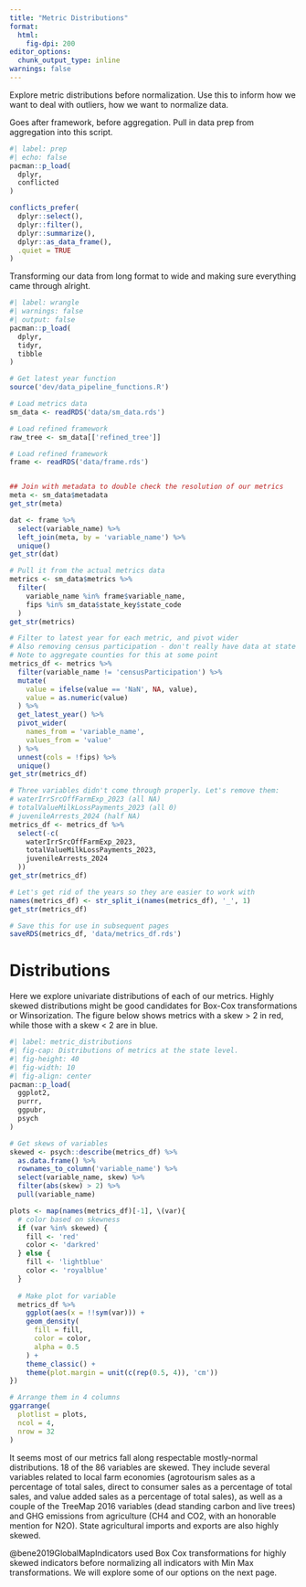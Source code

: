 ```yaml
---
title: "Metric Distributions"
format:
  html:
    fig-dpi: 200
editor_options: 
  chunk_output_type: inline
warnings: false
---
```


Explore metric distributions before normalization. Use this to inform how we want to deal with outliers, how we want to normalize data.

Goes after framework, before aggregation. Pull in data prep from aggregation into this script.

```r
#| label: prep
#| echo: false
pacman::p_load(
  dplyr,
  conflicted
)

conflicts_prefer(
  dplyr::select(),
  dplyr::filter(),
  dplyr::summarize(),
  dplyr::as_data_frame(),
  .quiet = TRUE
)

```

Transforming our data from long format to wide and making sure everything came through alright.

```r
#| label: wrangle
#| warnings: false
#| output: false
pacman::p_load(
  dplyr,
  tidyr,
  tibble
)

# Get latest year function
source('dev/data_pipeline_functions.R')

# Load metrics data
sm_data <- readRDS('data/sm_data.rds')

# Load refined framework
raw_tree <- sm_data[['refined_tree']]

# Load refined framework
frame <- readRDS('data/frame.rds')


## Join with metadata to double check the resolution of our metrics
meta <- sm_data$metadata
get_str(meta)

dat <- frame %>% 
  select(variable_name) %>% 
  left_join(meta, by = 'variable_name') %>% 
  unique()
get_str(dat)

# Pull it from the actual metrics data
metrics <- sm_data$metrics %>% 
  filter(
    variable_name %in% frame$variable_name,
    fips %in% sm_data$state_key$state_code
  )
get_str(metrics)

# Filter to latest year for each metric, and pivot wider
# Also removing census participation - don't really have data at state level
# Note to aggregate counties for this at some point
metrics_df <- metrics %>%
  filter(variable_name != 'censusParticipation') %>% 
  mutate(
    value = ifelse(value == 'NaN', NA, value),
    value = as.numeric(value)
  ) %>%
  get_latest_year() %>% 
  pivot_wider(
    names_from = 'variable_name',
    values_from = 'value'
  ) %>% 
  unnest(cols = !fips) %>%
  unique()
get_str(metrics_df)

# Three variables didn't come through properly. Let's remove them:
# waterIrrSrcOffFarmExp_2023 (all NA)
# totalValueMilkLossPayments_2023 (all 0)
# juvenileArrests_2024 (half NA)
metrics_df <- metrics_df %>% 
  select(-c(
    waterIrrSrcOffFarmExp_2023,
    totalValueMilkLossPayments_2023,
    juvenileArrests_2024
  ))
get_str(metrics_df)

# Let's get rid of the years so they are easier to work with
names(metrics_df) <- str_split_i(names(metrics_df), '_', 1)
get_str(metrics_df)

# Save this for use in subsequent pages
saveRDS(metrics_df, 'data/metrics_df.rds')
```

# Distributions

Here we explore univariate distributions of each of our metrics. Highly skewed distributions might be good candidates for Box-Cox transformations or Winsorization. The figure below shows metrics with a skew \> 2 in red, while those with a skew \< 2 are in blue.

```r
#| label: metric_distributions
#| fig-cap: Distributions of metrics at the state level.
#| fig-height: 40
#| fig-width: 10
#| fig-align: center
pacman::p_load(
  ggplot2,
  purrr,
  ggpubr,
  psych
)

# Get skews of variables
skewed <- psych::describe(metrics_df) %>% 
  as.data.frame() %>% 
  rownames_to_column('variable_name') %>% 
  select(variable_name, skew) %>% 
  filter(abs(skew) > 2) %>% 
  pull(variable_name)

plots <- map(names(metrics_df)[-1], \(var){
  # color based on skewness
  if (var %in% skewed) {
    fill <- 'red'
    color <- 'darkred'
  } else {
    fill <- 'lightblue'
    color <- 'royalblue'
  }
  
  # Make plot for variable
  metrics_df %>% 
    ggplot(aes(x = !!sym(var))) + 
    geom_density(
      fill = fill,
      color = color,
      alpha = 0.5
    ) +
    theme_classic() +
    theme(plot.margin = unit(c(rep(0.5, 4)), 'cm'))
}) 

# Arrange them in 4 columns
ggarrange(
  plotlist = plots,
  ncol = 4,
  nrow = 32
)

```

It seems most of our metrics fall along respectable mostly-normal distributions. 18 of the 86 variables are skewed. They include several variables related to local farm economies (agrotourism sales as a percentage of total sales, direct to consumer sales as a percentage of total sales, and value added sales as a percentage of total sales), as well as a couple of the TreeMap 2016 variables (dead standing carbon and live trees) and GHG emissions from agriculture (CH4 and CO2, with an honorable mention for N2O). State agricultural imports and exports are also highly skewed.

@bene2019GlobalMapIndicators used Box Cox transformations for highly skewed indicators before normalizing all indicators with Min Max transformations. We will explore some of our options on the next page.
